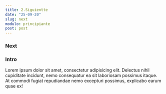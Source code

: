 ```yaml
---
title: 2.Siguientte
date: "25-09-20"
slug: next
modulo: principiante
post: post
---
```


### Next

### Intro

Lorem ipsum dolor sit amet, consectetur adipisicing elit. Delectus nihil cupiditate incidunt, nemo consequatur ea sit laboriosam possimus itaque. At commodi fugiat repudiandae nemo excepturi possimus, explicabo earum quae ex!
